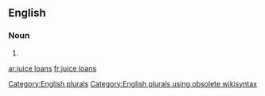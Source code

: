 
==English==

===Noun===
{{head|en}}

# {{plural of|juice loan}}

[[Category:English plurals]][[Category:English plurals using obsolete wikisyntax]]

[[ar:juice loans]]
[[fr:juice loans]]